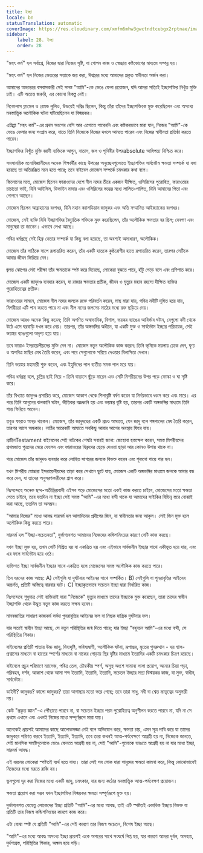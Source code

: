 ```yaml
---
title: ইচ্ছা
locale: bn
statusTranslation: automatic
coverImage: https://res.cloudinary.com/xmfm6mhw3gwctndtcubgx2rptnae/image/upload/v1740468922/small_cover_tratado_de_psicologia_revolucionaria_a4c0dca4e0.webp
sidebar:
    label: 28. ইচ্ছা
    order: 28
---
```

"মহৎ কর্ম" হল সর্বাগ্রে, নিজের দ্বারা নিজের সৃষ্টি, যা গোপন কাজ ও স্বেচ্ছায় কষ্টভোগের মাধ্যমে সম্পন্ন হয়।

"মহৎ কর্ম" হল নিজের ভেতরের সত্তাকে জয় করা, ঈশ্বরের মধ্যে আমাদের প্রকৃত স্বাধীনতা অর্জন করা।

আমাদের অভ্যন্তরে বসবাসকারী সেই সমস্ত "আমি"-কে ভেঙে ফেলা প্রয়োজন, যদি আমরা সত্যিই ইচ্ছাশক্তির নিখুঁত মুক্তি চাই। এটি অত্যন্ত জরুরি, এর কোনো বিকল্প নেই।

নিকোলাস ফ্লামেল ও রেমন্ড লুলিও, উভয়েই দরিদ্র ছিলেন, কিন্তু তাঁরা তাঁদের ইচ্ছাশক্তিকে মুক্ত করেছিলেন এবং অসংখ্য মনস্তাত্ত্বিক অলৌকিক ঘটনা ঘটিয়েছিলেন যা বিস্ময়কর।

এগ্রিপ্পা "মহৎ কর্ম"-এর প্রথম অংশের বেশি আর এগোতে পারেননি এবং কষ্টকরভাবে মারা যান, নিজের "আমি"-কে ভেঙে ফেলার জন্য সংগ্রাম করে, যাতে তিনি নিজেকে নিজের দখলে আনতে পারেন এবং নিজের স্বাধীনতা প্রতিষ্ঠা করতে পারেন।

ইচ্ছাশক্তির নিখুঁত মুক্তি জ্ঞানী ব্যক্তিকে আগুন, বাতাস, জল ও পৃথিবীর উপরabsolute আধিপত্য নিশ্চিত করে।

সমসাময়িক মনোবিজ্ঞানীদের অনেক শিক্ষার্থীর কাছে উপরের অনুচ্ছেদগুলোতে ইচ্ছাশক্তির সার্বভৌম ক্ষমতা সম্পর্কে যা বলা হয়েছে তা অতিরঞ্জিত মনে হতে পারে; তবে বাইবেল মোজেস সম্পর্কে চমৎকার কথা বলে।

ফিলোনের মতে, মোজেস ছিলেন ফারাওদের দেশে নীল নদের তীরে একজন দীক্ষিত, ওসিরিসের পুরোহিত, ফারাওয়ের চাচাতো ভাই, যিনি আইসিস, ডিভাইন মাদার এবং ওসিরিসের স্তম্ভের মধ্যে লালিত-পালিত, যিনি আমাদের পিতা এবং গোপনে আছেন।

মোজেস ছিলেন আব্রাহামের বংশধর, যিনি মহান ক্যালডিয়ান জাদুকর এবং অতি সম্মানিত আইজ্যাকের বংশধর।

মোজেস, সেই ব্যক্তি যিনি ইচ্ছাশক্তির বৈদ্যুতিক শক্তিকে মুক্ত করেছিলেন, তাঁর অলৌকিক ক্ষমতার বর ছিল; দেবগণ এবং মানুষেরা তা জানেন। এভাবে লেখা আছে।

পবিত্র ধর্মগ্রন্থে সেই হিব্রু নেতার সম্পর্কে যা কিছু বলা হয়েছে, তা অবশ্যই অসাধারণ, অলৌকিক।

মোজেস তাঁর লাঠিকে সাপে রূপান্তরিত করেন, তাঁর একটি হাতকে কুষ্ঠরোগীর হাতে রূপান্তরিত করেন, তারপর সেটিকে আবার জীবন ফিরিয়ে দেন।

জ্বলন্ত ঝোপের সেই পরীক্ষা তাঁর ক্ষমতাকে স্পষ্ট করে দিয়েছে, লোকেরা বুঝতে পারে, হাঁটু গেড়ে বসে এবং প্রণিপাত করে।

মোজেস একটি জাদুদণ্ড ব্যবহার করেন, যা রাজার ক্ষমতার প্রতীক, জীবন ও মৃত্যুর মহান রহস্যে দীক্ষিত ব্যক্তির পুরোহিতত্বের প্রতীক।

ফারাওয়ের সামনে, মোজেস নীল নদের জলকে রক্তে পরিবর্তন করেন, মাছ মারা যায়, পবিত্র নদীটি দূষিত হয়ে যায়, মিশরীয়রা এটি পান করতে পারে না এবং নীল নদের জলসেচ মাঠের মধ্যে রক্ত ছড়িয়ে দেয়।

মোজেস আরও অনেক কিছু করেন; তিনি অগণিত অস্বাভাবিক, বিশাল, ভয়ঙ্কর ব্যাঙের আবির্ভাব ঘটান, যেগুলো নদী থেকে উঠে এসে ঘরবাড়ি দখল করে নেয়। তারপর, তাঁর অঙ্গভঙ্গির অধীনে, যা একটি মুক্ত ও সার্বভৌম ইচ্ছার পরিচায়ক, সেই ভয়ঙ্কর ব্যাঙগুলো অদৃশ্য হয়ে যায়।

তবে ফারাও ইসরায়েলীয়দের মুক্তি দেন না। মোজেস নতুন অলৌকিক কাজ করেন: তিনি ভূমিকে ময়লায় ঢেকে দেন, ঘৃণ্য ও অপবিত্র মাছির মেঘ তৈরি করেন, এবং পরে সেগুলোকে সরিয়ে দেওয়ার বিলাসিতা দেখান।

তিনি ভয়ঙ্কর মহামারী শুরু করেন, এবং ইহুদিদের পাল ব্যতীত সমস্ত পাল মরে যায়।

পবিত্র ধর্মগ্রন্থ বলে, চুল্লির ছাই নিয়ে - তিনি বাতাসে ছুঁড়ে মারেন এবং সেটি মিশরীয়দের উপর পড়ে ফোস্কা ও ঘা সৃষ্টি করে।

তাঁর বিখ্যাত জাদুদণ্ড প্রসারিত করে, মোজেস আকাশ থেকে শিলাবৃষ্টি বর্ষণ করেন যা নির্দয়ভাবে ধ্বংস করে এবং মারে। এর পরে তিনি আগুনের ঝলকানি ঘটান, ভীতিকর বজ্রধ্বনি হয় এবং ভয়ঙ্কর বৃষ্টি হয়, তারপর একটি অঙ্গভঙ্গির মাধ্যমে তিনি শান্ত ফিরিয়ে আনেন।

তবুও ফারাও অনড় থাকেন। মোজেস, তাঁর জাদুদণ্ডের একটি প্রচণ্ড আঘাতে, যেন জাদু বলে পঙ্গপালের মেঘ তৈরি করেন, তারপর আসে অন্ধকার। লাঠির আরেকটি আঘাতে সবকিছু আবার আগের অবস্থায় ফিরে যায়।

প্রাচীনTestament বাইবেলের সেই নাটকের শেষটা সবারই জানা: জেহোবা হস্তক্ষেপ করেন, সমস্ত মিশরীয়দের প্রথমজাত পুত্রদের মেরে ফেলেন এবং ফারাওয়ের হিব্রুদের ছেড়ে দেওয়া ছাড়া আর কোনও উপায় থাকে না।

পরে মোজেস তাঁর জাদুদণ্ড ব্যবহার করে লোহিত সাগরের জলকে বিভক্ত করেন এবং শুকনো পায়ে পার হন।

যখন মিশরীয় যোদ্ধারা ইসরায়েলীয়দের তাড়া করে সেখানে ছুটে যায়, মোজেস একটি অঙ্গভঙ্গির মাধ্যমে জলকে আবার বন্ধ করে দেন, যা তাদের অনুসরণকারীদের গ্রাস করে।

নিঃসন্দেহে অনেক ছদ্ম-অতীন্দ্রিয়বাদী এইসব পড়ে মোজেসের মতো একই কাজ করতে চাইবে, মোজেসের মতো ক্ষমতা পেতে চাইবে, তবে যতদিন না ইচ্ছা সেই সমস্ত "আমি"-এর মধ্যে বন্দী থাকে যা আমাদের সাইকির বিভিন্ন স্তরে বোঝাই করা আছে, ততদিন তা অসম্ভব।

"আমার নিজের" মধ্যে আবদ্ধ সারমর্ম হল আলাদিনের প্রদীপের জিন, যা স্বাধীনতার জন্য আকুল। সেই জিন মুক্ত হলে অলৌকিক কিছু করতে পারে।

সারমর্ম হল "ইচ্ছা-সচেতনতা", দুর্ভাগ্যবশত আমাদের নিজেদের কন্ডিশনিংয়ের কারণে সেটি কাজ করছে।

যখন ইচ্ছা মুক্ত হয়, তখন সেটি মিশ্রিত হয় বা একত্রিত হয় এবং এইভাবে সার্বজনীন ইচ্ছার সাথে একীভূত হয়ে যায়, এবং এর ফলে সার্বভৌম হয়ে ওঠে।

ব্যক্তিগত ইচ্ছা সার্বজনীন ইচ্ছার সাথে একত্রিত হলে মোজেসের সমস্ত অলৌকিক কাজ করতে পারে।

তিন ধরনের কাজ আছে: A) সেইগুলি যা দুর্ঘটনার আইনের সাথে সম্পর্কিত। B) সেইগুলি যা পুনরাবৃত্তির আইনের অন্তর্গত, প্রতিটি অস্তিত্বে বারবার ঘটে। C) ইচ্ছাকৃতভাবে সচেতন ইচ্ছা দ্বারা নির্ধারিত কাজ।

নিঃসন্দেহে শুধুমাত্র সেই ব্যক্তিরাই যারা "নিজেকে" মৃত্যুর মাধ্যমে তাদের ইচ্ছাকে মুক্ত করেছেন, তারা তাদের স্বাধীন ইচ্ছাশক্তি থেকে উদ্ভূত নতুন কাজ করতে সক্ষম হবেন।

মানবজাতির সাধারণ কাজকর্ম সর্বদা পুনরাবৃত্তির আইনের ফল বা নিছক যান্ত্রিক দুর্ঘটনার ফল।

যার সত্যই স্বাধীন ইচ্ছা আছে, সে নতুন পরিস্থিতির জন্ম দিতে পারে; যার ইচ্ছা "বহুবচন আমি"-এর মধ্যে বন্দী, সে পরিস্থিতির শিকার।

বাইবেলের প্রতিটি পাতায় উচ্চ জাদু, দিব্যদৃষ্টি, ভবিষ্যদ্বাণী, অলৌকিক ঘটনা, রূপান্তর, মৃতের পুনরুত্থান - হয় শ্বাস-প্রশ্বাসের মাধ্যমে বা হাতের স্পর্শের মাধ্যমে বা নাকের গোড়ায় স্থির দৃষ্টির মাধ্যমে ইত্যাদির একটি চমৎকার চিত্রণ রয়েছে।

বাইবেলে প্রচুর পরিমাণে ম্যাসেজ, পবিত্র তেল, চৌম্বকীয় স্পর্শ, অসুস্থ অংশে সামান্য লালা প্রয়োগ, অন্যের চিন্তা পড়া, পরিবহন, দর্শন, আকাশ থেকে আসা শব্দ ইত্যাদি, ইত্যাদি, ইত্যাদি, সচেতন ইচ্ছার সত্য বিস্ময়কর কাজ, যা মুক্ত, স্বাধীন, সার্বভৌম।

ডাইনী? জাদুকর? কালো জাদুকর? তারা আগাছার মতো ভরে গেছে; তবে তারা সাধু, নবী বা শ্বেত ভ্রাতৃত্বের অনুসারী নয়।

কেউ "প্রকৃত জ্ঞান"-এ পৌঁছাতে পারবে না, বা সচেতন ইচ্ছার পরম পুরোহিতত্ব অনুশীলন করতে পারবে না, যদি না সে প্রথমে এখানে এবং এখনই নিজের মধ্যে সম্পূর্ণরূপে মারা যায়।

অনেকেই প্রায়শই আমাদের কাছে আলোকসজ্জা নেই বলে অভিযোগ করে, ক্ষমতা চায়, এমন সূত্র দাবি করে যা তাদের জাদুকরে পরিণত করবে ইত্যাদি, ইত্যাদি, ইত্যাদি, তবে তারা কখনই আত্ম-পর্যবেক্ষণে আগ্রহী হয় না, নিজেকে জানতে, সেই মানসিক সমষ্টিগুলোকে ভেঙে ফেলতে আগ্রহী হয় না, সেই "আমি"-গুলোকে ভাঙতে আগ্রহী হয় না যার মধ্যে ইচ্ছা, সারমর্ম আবদ্ধ।

এই ধরনের লোকেরা স্পষ্টতই ব্যর্থ হতে বাধ্য। তারা সেই সব লোক যারা সাধুদের ক্ষমতা কামনা করে, কিন্তু কোনোভাবেই নিজেদের মধ্যে মরতে রাজি নয়।

ভুলগুলো দূর করা নিজের মধ্যে একটি জাদু, চমৎকার, যার জন্য কঠোর মনস্তাত্ত্বিক আত্ম-পর্যবেক্ষণ প্রয়োজন।

ক্ষমতা প্রয়োগ করা সম্ভব যখন ইচ্ছাশক্তির বিস্ময়কর ক্ষমতা সম্পূর্ণরূপে মুক্ত হয়।

দুর্ভাগ্যবশত যেহেতু লোকেদের ইচ্ছা প্রতিটি "আমি"-এর মধ্যে আবদ্ধ, তাই এটি স্পষ্টতই একাধিক ইচ্ছায় বিভক্ত যা প্রতিটি তার নিজস্ব কন্ডিশনিংয়ের কারণে কাজ করে।

এটা বোঝা স্পষ্ট যে প্রতিটি "আমি"-এর সেই কারণে তার নিজস্ব অচেতন, বিশেষ ইচ্ছা আছে।

"আমি"-এর মধ্যে আবদ্ধ অসংখ্য ইচ্ছা প্রায়শই একে অপরের সাথে সংঘর্ষে লিপ্ত হয়, যার কারণে আমরা দুর্বল, অসহায়, দুর্দশাগ্রস্ত, পরিস্থিতির শিকার, অক্ষম হয়ে পড়ি।
